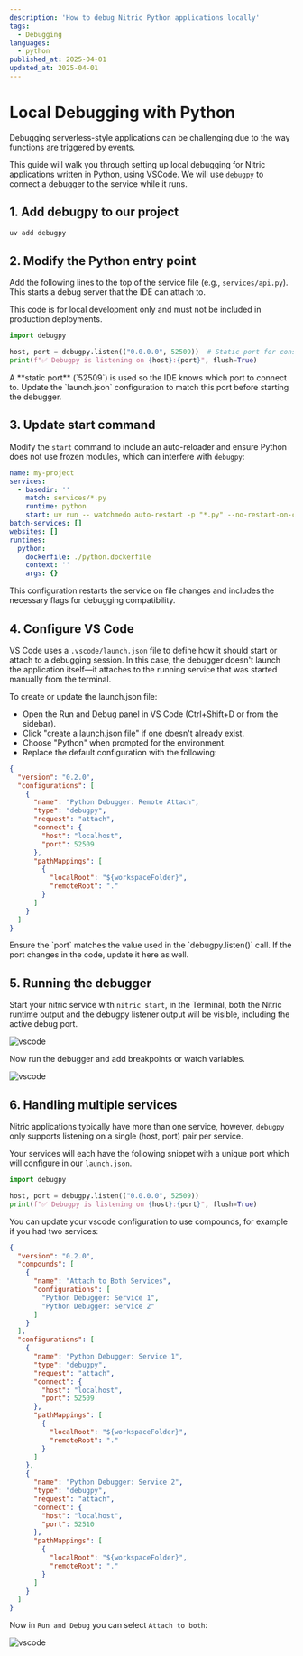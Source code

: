 ```yaml
---
description: 'How to debug Nitric Python applications locally'
tags:
  - Debugging
languages:
  - python
published_at: 2025-04-01
updated_at: 2025-04-01
---
```


# Local Debugging with Python

Debugging serverless-style applications can be challenging due to the way functions are triggered by events.

This guide will walk you through setting up local debugging for Nitric applications written in Python, using VSCode. We will use [`debugpy`](https://github.com/microsoft/debugpy) to connect a debugger to the service while it runs.

## 1. Add debugpy to our project

```bash
uv add debugpy
```

## 2. Modify the Python entry point

Add the following lines to the top of the service file (e.g., `services/api.py`). This starts a debug server that the IDE can attach to.

<Note>
  This code is for local development only and must not be included in production
  deployments.
</Note>

```python
import debugpy

host, port = debugpy.listen(("0.0.0.0", 52509))  # Static port for consistent debugging
print(f"✅ Debugpy is listening on {host}:{port}", flush=True)
```

<Note>
  A **static port** (`52509`) is used so the IDE knows which port to connect to.
  Update the `launch.json` configuration to match this port before starting the
  debugger.
</Note>

## 3. Update start command

Modify the `start` command to include an auto-reloader and ensure Python does not use frozen modules, which can interfere with `debugpy`:

```yaml title: nitric.yaml
name: my-project
services:
  - basedir: ''
    match: services/*.py
    runtime: python
    start: uv run -- watchmedo auto-restart -p "*.py" --no-restart-on-command-exit -R -- python -Xfrozen_modules=off $SERVICE_PATH
batch-services: []
websites: []
runtimes:
  python:
    dockerfile: ./python.dockerfile
    context: ''
    args: {}
```

<Note>
  This configuration restarts the service on file changes and includes the
  necessary flags for debugging compatibility.
</Note>

## 4. Configure VS Code

VS Code uses a `.vscode/launch.json` file to define how it should start or attach to a debugging session. In this case, the debugger doesn't launch the application itself—it attaches to the running service that was started manually from the terminal.

To create or update the launch.json file:

- Open the Run and Debug panel in VS Code (Ctrl+Shift+D or from the sidebar).
- Click "create a launch.json file" if one doesn't already exist.
- Choose "Python" when prompted for the environment.
- Replace the default configuration with the following:

```json title: ./vscode/launch
{
  "version": "0.2.0",
  "configurations": [
    {
      "name": "Python Debugger: Remote Attach",
      "type": "debugpy",
      "request": "attach",
      "connect": {
        "host": "localhost",
        "port": 52509
      },
      "pathMappings": [
        {
          "localRoot": "${workspaceFolder}",
          "remoteRoot": "."
        }
      ]
    }
  ]
}
```

<Note>
  Ensure the `port` matches the value used in the `debugpy.listen()` call. If
  the port changes in the code, update it here as well.
</Note>

## 5. Running the debugger

Start your nitric service with `nitric start`, in the Terminal, both the Nitric runtime output and the debugpy listener output will be visible, including the active debug port.

![vscode](/docs/images/guides/python-debugging/terminal.png)

Now run the debugger and add breakpoints or watch variables.

![vscode](/docs/images/guides/python-debugging/debug.png)

## 6. Handling multiple services

Nitric applications typically have more than one service, however, `debugpy` only supports listening on a single (host, port) pair per service.

Your services will each have the following snippet with a unique port which will configure in our `launch.json`.

```python
import debugpy

host, port = debugpy.listen(("0.0.0.0", 52509))
print(f"✅ Debugpy is listening on {host}:{port}", flush=True)
```

You can update your vscode configuration to use compounds, for example if you had two services:

```json title: ./vscode/launch
{
  "version": "0.2.0",
  "compounds": [
    {
      "name": "Attach to Both Services",
      "configurations": [
        "Python Debugger: Service 1",
        "Python Debugger: Service 2"
      ]
    }
  ],
  "configurations": [
    {
      "name": "Python Debugger: Service 1",
      "type": "debugpy",
      "request": "attach",
      "connect": {
        "host": "localhost",
        "port": 52509
      },
      "pathMappings": [
        {
          "localRoot": "${workspaceFolder}",
          "remoteRoot": "."
        }
      ]
    },
    {
      "name": "Python Debugger: Service 2",
      "type": "debugpy",
      "request": "attach",
      "connect": {
        "host": "localhost",
        "port": 52510
      },
      "pathMappings": [
        {
          "localRoot": "${workspaceFolder}",
          "remoteRoot": "."
        }
      ]
    }
  ]
}
```

Now in `Run and Debug` you can select `Attach to both`:

![vscode](/docs/images/guides/python-debugging/attachboth.png)
